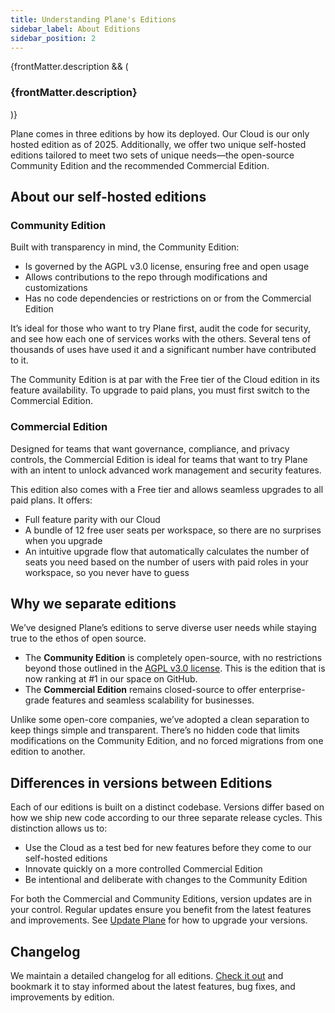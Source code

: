 ```yaml
---
title: Understanding Plane's Editions
sidebar_label: About Editions
sidebar_position: 2
---
```


{frontMatter.description && (

<h3 className="description">{frontMatter.description}</h3>
)}

Plane comes in three editions by how its deployed. Our Cloud is our only hosted edition as of 2025. Additionally, we offer two unique self-hosted editions tailored to meet two sets of unique needs—the open-source Community Edition and the recommended Commercial Edition.

## About our self-hosted editions

### Community Edition

Built with transparency in mind, the Community Edition:

- Is governed by the AGPL v3.0 license, ensuring free and open usage
- Allows contributions to the repo through modifications and customizations
- Has no code dependencies or restrictions on or from the Commercial Edition

It’s ideal for those who want to try Plane first, audit the code for security, and see how each one of services works with the others. Several tens of thousands of uses have used it and a significant number have contributed to it.

The Community Edition is at par with the Free tier of the Cloud edition in its feature availability. To upgrade to paid plans, you must first switch to the Commercial Edition.
​

### Commercial Edition

Designed for teams that want governance, compliance, and privacy controls, the Commercial Edition is ideal for teams that want to try Plane with an intent to unlock advanced work management and security features.

This edition also comes with a Free tier and allows seamless upgrades to all paid
plans. It offers:

- Full feature parity with our Cloud
- A bundle of 12 free user seats per workspace, so there are no surprises when you upgrade
- An intuitive upgrade flow that automatically calculates the number of seats you need based on the number of users with paid roles in your workspace, so you never have to guess

## Why we separate editions

We’ve designed Plane’s editions to serve diverse user needs while staying true to the
ethos of open source.

- The **Community Edition** is completely open-source, with no restrictions beyond those outlined in the [AGPL v3.0 license](https://github.com/makeplane/plane/blob/preview/LICENSE.txt). This is the edition that is now ranking at #1 in our space on GitHub.
- The **Commercial Edition** remains closed-source to offer enterprise-grade features and seamless scalability for businesses.

Unlike some open-core companies, we’ve adopted a clean separation to keep things
simple and transparent. There’s no hidden code that limits modifications on the
Community Edition, and no forced migrations from one edition to another.

## Differences in versions between Editions

Each of our editions is built on a distinct codebase. Versions differ based on how we
ship new code according to our three separate release cycles. This distinction allows
us to:

- Use the Cloud as a test bed for new features before they come to our self-hosted editions
- Innovate quickly on a more controlled Commercial Edition
- Be intentional and deliberate with changes to the Community Edition

For both the Commercial and Community Editions, version updates are in your control.
Regular updates ensure you benefit from the latest features and improvements. See
[Update Plane](/self-hosting/manage/update/to-latest-version) for how to upgrade your
versions.

## Changelog

We maintain a detailed changelog for all editions. [Check it out](https://plane.so/changelog)
and bookmark it to stay informed about the latest features, bug fixes, and
improvements by edition.
